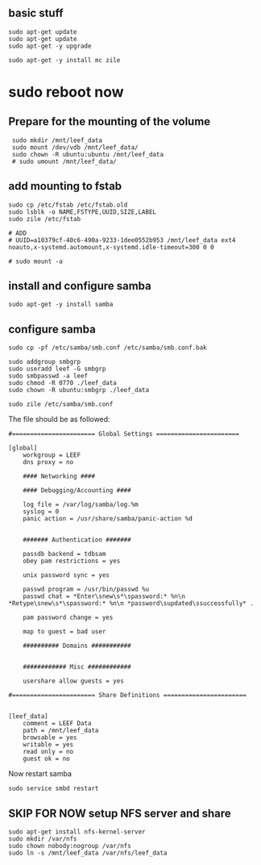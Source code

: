 ## basic stuff
	sudo apt-get update
	sudo apt-get update
	sudo apt-get -y upgrade
	
	sudo apt-get -y install mc zile

# sudo reboot now

## Prepare for the mounting of the volume
	 sudo mkdir /mnt/leef_data
	 sudo mount /dev/vdb /mnt/leef_data/
	 sudo chown -R ubuntu:ubuntu /mnt/leef_data
	 # sudo umount /mnt/leef_data/

## add mounting to fstab
	sudo cp /etc/fstab /etc/fstab.old
	sudo lsblk -o NAME,FSTYPE,UUID,SIZE,LABEL
	sudo zile /etc/fstab
	
	# ADD
	# UUID=a10379cf-40c6-490a-9233-1dee0552b953 /mnt/leef_data ext4 	noauto,x-systemd.automount,x-systemd.idle-timeout=300 0 0
	
	# sudo mount -a
	
## install and configure samba
	sudo apt-get -y install samba
	
## configure samba
	sudo cp -pf /etc/samba/smb.conf /etc/samba/smb.conf.bak

	sudo addgroup smbgrp
	sudo useradd leef -G smbgrp
	sudo smbpasswd -a leef
	sudo chmod -R 0770 ./leef_data
	sudo chown -R ubuntu:smbgrp ./leef_data

	sudo zile /etc/samba/smb.conf
	
The file should be as followed:

	#======================= Global Settings =======================

	[global]
		workgroup = LEEF
  	 	dns proxy = no
	
		#### Networking ####

		#### Debugging/Accounting ####

		log file = /var/log/samba/log.%m
		syslog = 0
		panic action = /usr/share/samba/panic-action %d
	
	
		####### Authentication #######

		passdb backend = tdbsam
		obey pam restrictions = yes

   		unix password sync = yes
	
   		passwd program = /usr/bin/passwd %u
   		passwd chat = *Enter\snew\s*\spassword:* %n\n *Retype\snew\s*\spassword:* %n\n *password\supdated\ssuccessfully* .
	
   		pam password change = yes
	
   		map to guest = bad user
	
		########## Domains ###########


		############ Misc ############

   		usershare allow guests = yes

	#======================= Share Definitions =======================


	[leef_data]
        comment = LEEF Data
        path = /mnt/leef_data
        browsable = yes
        writable = yes
        read only = no
        guest ok = no

Now restart samba
   	
	sudo service smbd restart
	
## **SKIP FOR NOW** setup NFS server and share
	sudo apt-get install nfs-kernel-server
	sudo mkdir /var/nfs
	sudo chown nobody:nogroup /var/nfs
	sudo ln -s /mnt/leef_data /var/nfs/leef_data
	
	
	
